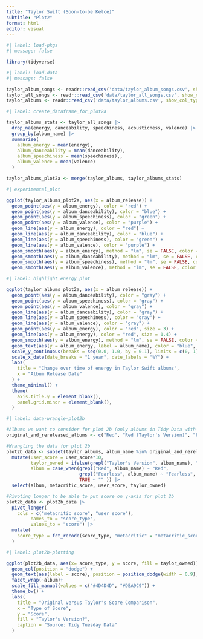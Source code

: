 ```yaml
---
title: "Taylor Swift (Soon-to-be Kelce)"
subtitle: "Plot2"
format: html
editor: visual
---
```


```r
#| label: load-pkgs
#| message: false

library(tidyverse)
```

```r
#| label: load-data
#| message: false

taylor_album_songs <- readr::read_csv('data/taylor_album_songs.csv', show_col_types = FALSE)
taylor_all_songs <- readr::read_csv('data/taylor_all_songs.csv', show_col_types = FALSE)
taylor_albums <- readr::read_csv('data/taylor_albums.csv', show_col_types = FALSE)
```

```r
#| label: create_dataframe_for_plot2a

taylor_albums_stats <- taylor_all_songs |>
  drop_na(energy, danceability, speechiness, acousticness, valence) |>
  group_by(album_name) |>
  summarise(
    album_energy = mean(energy),
    album_danceability = mean(danceability),
    album_speechiness = mean(speechiness),,
    album_valence = mean(valence)
  )

taylor_albums_plot2a <- merge(taylor_albums, taylor_albums_stats)

```

```r
#| experimental_plot

ggplot(taylor_albums_plot2a, aes(x = album_release)) +
  geom_point(aes(y = album_energy), color = "red") +
  geom_point(aes(y = album_danceability), color = "blue") +
  geom_point(aes(y = album_speechiness), color = "green") +
  geom_point(aes(y = album_valence), color = "purple") +
  geom_line(aes(y = album_energy), color = "red") +
  geom_line(aes(y = album_danceability), color = "blue") +
  geom_line(aes(y = album_speechiness), color = "green") +
  geom_line(aes(y = album_valence), color = "purple") +
  geom_smooth(aes(y = album_energy), method = "lm", se = FALSE, color = "pink") +
  geom_smooth(aes(y = album_danceability), method = "lm", se = FALSE, color = "pink") +
  geom_smooth(aes(y = album_speechiness), method = "lm", se = FALSE, color = "pink") +
  geom_smooth(aes(y = album_valence), method = "lm", se = FALSE, color = "pink")
```

```r
#| label: highlight_energy_plot

ggplot(taylor_albums_plot2a, aes(x = album_release)) +
  geom_point(aes(y = album_danceability), color = "gray") +
  geom_point(aes(y = album_speechiness), color = "gray") +
  geom_point(aes(y = album_valence), color = "gray") +
  geom_line(aes(y = album_danceability), color = "gray") +
  geom_line(aes(y = album_speechiness), color = "gray") +
  geom_line(aes(y = album_valence), color = "gray") +
  geom_point(aes(y = album_energy), color = "red", size = 3) +
  geom_line(aes(y = album_energy), color = "red", size = 1.4) +
  geom_smooth(aes(y = album_energy), method = "lm", se = FALSE, color = "pink", alpha = 0.5) +
  geom_text(aes(y = album_energy, label = album_name), color = "blue", size = 3, vjust = -1) +
  scale_y_continuous(breaks = seq(0.0, 1.0, by = 0.1), limits = c(0, 1)) +
  scale_x_date(date_breaks = "1 year", date_labels = "%Y") +
  labs(
    title = "Change over time of energy in Taylor Swift albums",
    x = "Album Release Date"
  ) +
  theme_minimal() +
  theme(
    axis.title.y = element_blank(),
    panel.grid.minor = element_blank(),
  )

```

```r
#| label: data-wrangle-plot2b

#Albums we want to consider for plot 2b (only albums in Tidy Data with original & re-released)
original_and_rereleased_albums <- c("Red", "Red (Taylor's Version)", "Fearless", "Fearless (Taylor's Version)")

#Wrangling the data for plot 2b
plot2b_data <- subset(taylor_albums, album_name %in% original_and_rereleased_albums) |>
  mutate(user_score = user_score*10, 
         taylor_owned = ifelse(grepl("Taylor's Version", album_name), "Taylor's Version", "Scooter Owned"), 
         album = case_when(grepl("Red", album_name) ~ "Red", 
                           grepl("Fearless", album_name) ~ "Fearless", 
                           TRUE ~ "" )) |>
  select(album, metacritic_score, user_score, taylor_owned) 

#Pivoting longer to be able to put score on y-axis for plot 2b
plot2b_data <- plot2b_data |>
  pivot_longer(
    cols = c("metacritic_score", "user_score"), 
         names_to = "score_type", 
         values_to = "score") |>
  mutate(
    score_type = fct_recode(score_type, "metacritic" = "metacritic_score", "user" = "user_score")
  )


```

```r
#| label: plot2b-plotting

ggplot(plot2b_data, aes(x= score_type, y = score, fill = taylor_owned)) + 
  geom_col(position = "dodge") + 
  geom_text(aes(label = score), position = position_dodge(width = 0.9), vjust = -0.5, size = 3 ) +
  facet_wrap(~album)+ 
  scale_fill_manual(values = c("#4D4D4D", "#DEA9C9")) +
  theme_bw() +
  labs(
    title = "Original versus Taylor's Score Comparison",
    x = "Type of Score",
    y = "Score",
    fill = "Taylor's Version?",
    caption = "Source: Tidy Tuesday Data"
  )


```
